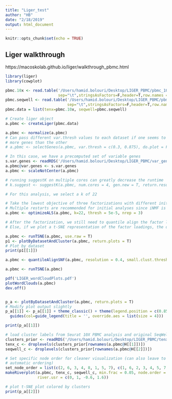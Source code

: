 ```yaml
---
title: "Liger_test"
author: "HB"
date: "2/18/2019"
output: html_document
---
```


```r
knitr::opts_chunk$set(echo = TRUE)
```

## Liger walkthrough

https://macoskolab.github.io/liger/walkthrough_pbmc.html

```r
library(liger)
library(cowplot)

pbmc.10x <- read.table('/Users/hamid.bolouri/Desktop/LIGER_PBMC/pbmc_10X.expressionMatrix.txt',
                       sep="\t",stringsAsFactors=F,header=T,row.names = 1)
pbmc.seqwell <- read.table('/Users/hamid.bolouri/Desktop/LIGER_PBMC/pbmc_SeqWell.expressionMatrix.txt',
                           sep="\t",stringsAsFactors=F,header=T,row.names = 1)
pbmc.data = list(tenx=pbmc.10x, seqwell=pbmc.seqwell)

# Create liger object
a.pbmc <- createLiger(pbmc.data)

a.pbmc <- normalize(a.pbmc)
# Can pass different var.thresh values to each dataset if one seems to be contributing significantly
# more genes than the other
# a.pbmc <- selectGenes(a.pbmc, var.thresh = c(0.3, 0.875), do.plot = F)

# In this case, we have a precomputed set of variable genes
s.var.genes <- readRDS('/Users/hamid.bolouri/Desktop/LIGER_PBMC/var_genes.RDS')
a.pbmc@var.genes <- s.var.genes
a.pbmc <- scaleNotCenter(a.pbmc)

# running suggestK on multiple cores can greatly decrease the runtime
# k.suggest <- suggestK(a.pbmc, num.cores = 4, gen.new = T, return.results = T, plot.log2 = F)

# For this analysis, we select a k of 22

# Take the lowest objective of three factorizations with different initializations
# Multiple restarts are recommended for initial analyses since iNMF is non-deterministic
a.pbmc <- optimizeALS(a.pbmc, k=22, thresh = 5e-5, nrep = 3)

# After the factorization, we still need to quantile align the factor loadings across the datasets. 
# Else, if we plot a t-SNE representation of the factor loadings, the data cluster by dataset.

a.pbmc <- runTSNE(a.pbmc, use.raw = T)
p1 <- plotByDatasetAndCluster(a.pbmc, return.plots = T)
# Plot by dataset
print(p1[[1]])

a.pbmc <- quantileAlignSNF(a.pbmc, resolution = 0.4, small.clust.thresh = 20)

a.pbmc <- runTSNE(a.pbmc)

pdf('LIGER_wordCloudPlots.pdf')
plotWordClouds(a.pbmc)
dev.off()


p_a <- plotByDatasetAndCluster(a.pbmc, return.plots = T) 
# Modify plot output slightly
p_a[[1]] <- p_a[[1]] + theme_classic() + theme(legend.position = c(0.85, 0.15)) + 
  guides(col=guide_legend(title = '', override.aes = list(size = 4)))

print(p_a[[1]])

# load cluster labels from Seurat 10X PBMC analysis and original SeqWell publication
clusters_prior <- readRDS('/Users/hamid.bolouri/Desktop/LIGER_PBMC/tenx_seqwell_clusters.RDS')
tenx_c <- droplevels(clusters_prior[rownames(a.pbmc@H[[1]])])
seqwell_c <- droplevels(clusters_prior[rownames(a.pbmc@H[[2]])])

# Set specific node order for cleaner visualization (can also leave to default value for 
# automatic ordering)
set_node_order = list(c(2, 6, 3, 4, 8, 1, 5, 7), c(1, 6, 2, 3, 4, 5, 7, 8, 9), c(5, 2, 3, 6, 1, 4))
makeRiverplot(a.pbmc, tenx_c, seqwell_c, min.frac = 0.05, node.order = set_node_order,
              river.usr = c(0, 1, -0.6, 1.6))

# plot t-SNE plot colored by clusters 
print(p_a[[2]]) 


```

